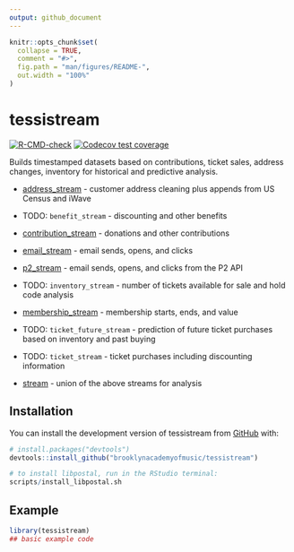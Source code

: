 ```yaml
---
output: github_document
---
```


<!-- README.md is generated from README.Rmd. Please edit that file -->

```r
knitr::opts_chunk$set(
  collapse = TRUE,
  comment = "#>",
  fig.path = "man/figures/README-",
  out.width = "100%"
)
```

# tessistream

<!-- badges: start -->
[![R-CMD-check](https://github.com/brooklynacademyofmusic/tessistream/actions/workflows/R-CMD-check.yaml/badge.svg)](https://github.com/brooklynacademyofmusic/tessistream/actions/workflows/R-CMD-check.yaml)
[![Codecov test coverage](https://codecov.io/gh/brooklynacademyofmusic/tessistream/branch/main/graph/badge.svg?token=3R8UJNG6QY)](https://app.codecov.io/gh/brooklynacademyofmusic/tessistream?branch=main)
<!-- badges: end -->

Builds timestamped datasets based on contributions, ticket sales, 
address changes, inventory for historical and predictive analysis.

* [address_stream](`r downlit::autolink_url("address_stream()")`) - customer address cleaning plus appends from US Census and iWave
* TODO: `benefit_stream` - discounting and other benefits 
* [contribution_stream](`r downlit::autolink_url("contribution_stream()")`) - donations and other contributions
* [email_stream](`r downlit::autolink_url("email_stream()")`) - email sends, opens, and clicks
* [p2_stream](`r downlit::autolink_url("p2_stream()")`) - email sends, opens, and clicks from the P2 API
* TODO: `inventory_stream` - number of tickets available for sale and hold code analysis
* [membership_stream](`r downlit::autolink_url("membership_stream()")`) - membership starts, ends, and value
* TODO: `ticket_future_stream` - prediction of future ticket purchases based on inventory and past buying
* TODO: `ticket_stream` - ticket purchases including discounting information

* [stream](`r downlit::autolink_url("stream()")`) - union of the above streams for analysis

## Installation

You can install the development version of tessistream from [GitHub](https://github.com/) with:

``` r
# install.packages("devtools")
devtools::install_github("brooklynacademyofmusic/tessistream")

# to install libpostal, run in the RStudio terminal:
scripts/install_libpostal.sh
```

## Example

``` r
library(tessistream)
## basic example code
```
